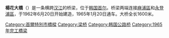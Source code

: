 {{Infobox Korean name
|img=Yanghwa_Bridge.jpg
|caption=楊花大橋
|hangul=양화대교
|hanja=楊花大橋
|rr=Yanghwa Daegyo
|mr=Yanghwa Taegyo
}}

'''楊花大橋'''（{{kor|諺=양화대교|漢=楊花大橋|名=南|羅=Yanghwa Daegyo}}）是一条横跨[[汉江_(韩国)|汉江]]的桥梁，位于[[韩国|韩国]][[首尔|首尔]]。桥梁两端连接[[麻浦區|麻浦區]]和[[永登浦區|永登浦區]]，于1962年6月20日开始建造，1965年1月20日通车。大桥全长1600米。{{汉江大桥}}
[[Category:首爾特別市橋樑|Category:首爾特別市橋樑]]
[[Category:梁桥|Category:梁桥]]
[[Category:韩国公路桥|Category:韩国公路桥]]
[[Category:1965年完工橋梁|Category:1965年完工橋梁]]
{{South Korea-stub}}